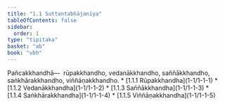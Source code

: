 ```yaml
---
title: "1.1 Suttantabhājanīya"
tableOfContents: false
sidebar:
  order: 1
type: "tipitaka"
basket: "ab"
book: "vbh"
---
```



<DynamicBreadcrumb />

<Division number="1" book="vbh" bookNo="30" page="1">

<Paragraph number="2" book="vbh">
Pañcakkhandhā—  rūpakkhandho, vedanākkhandho, saññākkhandho, saṅkhārakkhandho, viññāṇakkhandho.

</Paragraph>
</Division>

<TableOfContents book="vbh" section="1.1">
* [1.1.1 Rūpakkhandha](1-1/1-1-1)
* [1.1.2 Vedanākkhandha](1-1/1-1-2)
* [1.1.3 Saññākkhandha](1-1/1-1-3)
* [1.1.4 Saṅkhārakkhandha](1-1/1-1-4)
* [1.1.5 Viññāṇakkhandha](1-1/1-1-5)
</TableOfContents>